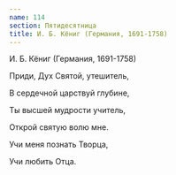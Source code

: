 ```yaml
---
name: 114
section: Пятидесятница
title: И. Б. Кёниг (Германия, 1691-1758)
---
```

И. Б. Кёниг (Германия, 1691-1758)


Приди, Дух Святой, утешитель,

В сердечной царствуй глубине,

Ты высшей мудрости учитель,

Открой святую волю мне.

Учи меня познать Творца,

Учи любить Отца.